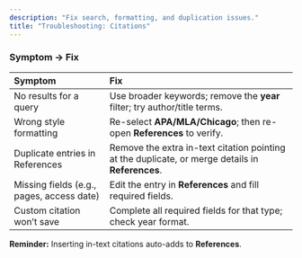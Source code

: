 ```yaml
---
description: "Fix search, formatting, and duplication issues."
title: "Troubleshooting: Citations"
---
```


### Symptom → Fix

| Symptom                                   | Fix                                                                                              |
| :---------------------------------------- | :----------------------------------------------------------------------------------------------- |
| No results for a query                    | Use broader keywords; remove the **year** filter; try author/title terms.                        |
| Wrong style formatting                    | Re-select **APA/MLA/Chicago**; then re-open **References** to verify.                            |
| Duplicate entries in References           | Remove the extra in-text citation pointing at the duplicate, or merge details in **References**. |
| Missing fields (e.g., pages, access date) | Edit the entry in **References** and fill required fields.                                       |
| Custom citation won’t save                | Complete all required fields for that type; check year format.                                   |

**Reminder:** Inserting in-text citations auto-adds to **References**.